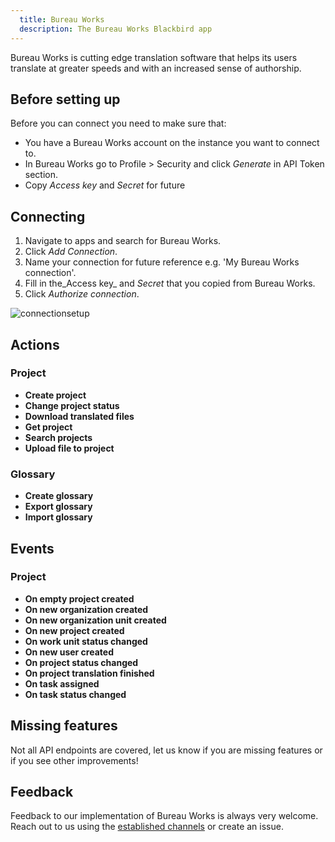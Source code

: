 ```yaml
---
  title: Bureau Works
  description: The Bureau Works Blackbird app
---
```


<LinkCard title="View on Github" target="_blank" href="https://github.com/bb-io/BureauWorks" icon="github" />

Bureau Works is cutting edge translation software that helps its users translate at greater speeds and with an increased sense of authorship.

## Before setting up

Before you can connect you need to make sure that:

- You have a Bureau Works account on the instance you want to connect to.
- In Bureau Works go to Profile > Security and click _Generate_ in API Token section.
- Copy _Access key_ and _Secret_ for future

## Connecting

1. Navigate to apps and search for Bureau Works.
2. Click _Add Connection_.
3. Name your connection for future reference e.g. 'My Bureau Works connection'.
4. Fill in the_Access key_ and _Secret_ that you copied from Bureau Works.
5. Click _Authorize connection_.

![connectionsetup](https://raw.githubusercontent.com/bb-io/BureauWorks/main/image/README/connectionsetup.png)

## Actions

### Project

- **Create project**
- **Change project status**
- **Download translated files**
- **Get project**
- **Search projects**
- **Upload file to project**

### Glossary

- **Create glossary**
- **Export glossary**
- **Import glossary**

## Events

### Project

- **On empty project created**
- **On new organization created**
- **On new organization unit created**
- **On new project created**
- **On work unit status changed**
- **On new user created**
- **On project status changed**
- **On project translation finished**
- **On task assigned**
- **On task status changed**

## Missing features

Not all API endpoints are covered, let us know if you are missing features or if you see other improvements!

## Feedback

Feedback to our implementation of Bureau Works is always very welcome. Reach out to us using the [established channels](https://www.blackbird.io/) or create an issue.

